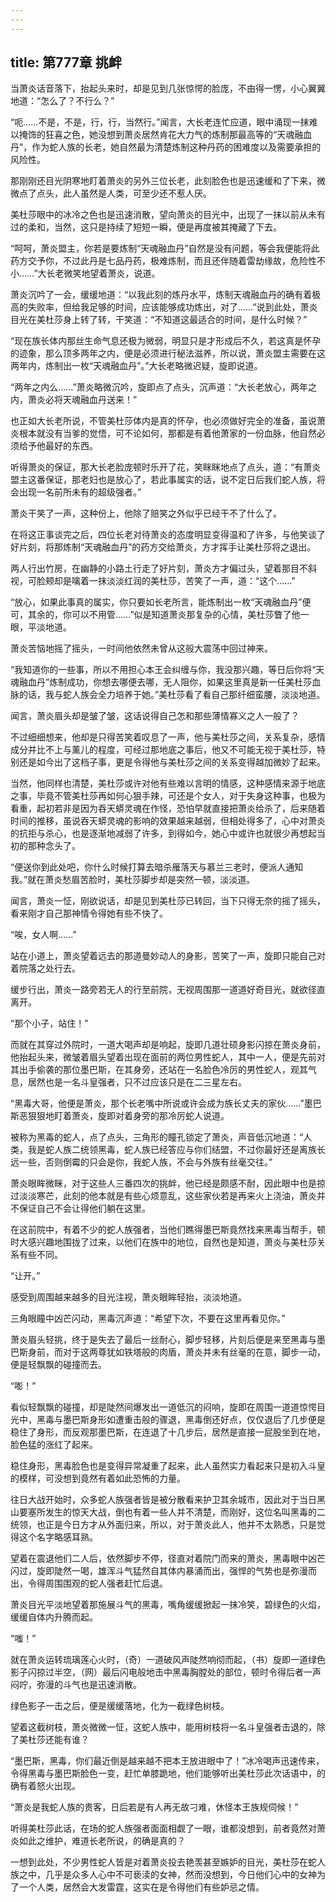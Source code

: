 ```yaml
---
---
---
```

title: 第777章 挑衅
---



当萧炎话音落下，抬起头来时，却是见到几张惊愕的脸庞，不由得一愣，小心翼翼地道：“怎么了？不行么？”

“呃……不是，不是，行，行，当然行。”闻言，大长老连忙应道，眼中涌现一抹难以掩饰的狂喜之色，她没想到萧炎居然肯花大力气的炼制那最高等的“天魂融血丹”，作为蛇人族的长老，她自然最为清楚炼制这种丹药的困难度以及需要承担的风险性。

那刚刚还目光阴寒地盯着萧炎的另外三位长老，此刻脸色也是迅速缓和了下来，微微点了点头，此人虽然是人类，可至少还不惹人厌。

美杜莎眼中的冰冷之色也是迅速消散，望向萧炎的目光中，出现了一抹以前从未有过的柔和，当然，这只是持续了短短一瞬，便是再度被其掩藏了下去。

“呵呵，萧炎盟主，你若是要炼制“天魂融血丹”自然是没有问题，等会我便能将此药方交予你，不过此丹是七品丹药，极难炼制，而且还伴随着雷劫缘故，危险性不小……”大长老微笑地望着萧炎，说道。

萧炎沉吟了一会，缓缓地道：“以我此刻的炼丹水平，炼制天魂融血丹的确有着极高的失败率，但给我足够的时间，应该能够成功炼出，对了……”说到此处，萧炎目光在美杜莎身上转了转，干笑道：“不知道这最适合的时间，是什么时候？”

“现在族长体内那丝生命气息还极为微弱，明显只是才形成后不久，若这真是怀孕的迹象，那么顶多两年之内，便是必须进行秘法滋养，所以说，萧炎盟主需要在这两年内，炼制出一枚“天魂融血丹”。”大长老略微迟疑，旋即说道。

“两年之内么……”萧炎略微沉吟，旋即点了点头，沉声道：“大长老放心，两年之内，萧炎必将天魂融血丹送来！”

也正如大长老所说，不管美杜莎体内是真的怀孕，也必须做好完全的准备，虽说萧炎根本就没有当爹的觉悟，可不论如何，那都是有着他萧家的一份血脉，他自然必须给予他最好的东西。

听得萧炎的保证，那大长老脸庞顿时乐开了花，笑眯眯地点了点头，道：“有萧炎盟主这番保证，那老妇也是放心了，若此事属实的话，说不定日后我们蛇人族，将会出现一名前所未有的超级强者。”

萧炎干笑了一声，这种份上，他除了赔笑之外似乎已经干不了什么了。

在将这正事谈完之后，四位长老对待萧炎的态度明显变得温和了许多，与他笑谈了好片刻，将那炼制“天魂融血丹”的药方交给萧炎，方才挥手让美杜莎将之退出。

两人行出竹房，在幽静的小路土行走了好片刻，萧炎方才偏过头，望着那目不斜视，可脸颊却是噙着一抹淡淡红润的美杜莎，苦笑了一声，道：“这个……”

“放心，如果此事真的属实，你只要如长老所言，能炼制出一枚“天魂融血丹”便可，其余的，你可以不用管……”似是知道萧炎那复杂的心情，美杜莎瞥了他一眼，平淡地道。

萧炎苦恼地摇了摇头，一时间他依然未曾从这般大震荡中回过神来。

“我知道你的一些事，所以不用担心本王会纠缠与你，我没那兴趣，等日后你将“天魂融血丹”炼制成功，你想去哪便去哪，无人阻你，如果这里真是新一任美杜莎血脉的话，我与蛇人族会全力培养于她。”美杜莎看了看自己那纤细蛮腰，淡淡地道。

闻言，萧炎眉头却是皱了皱，这话说得自己怎和那些薄情寡义之人一般了？

不过细细想来，他却是只得苦笑着叹息了一声，他与美杜莎之间，关系复杂，感情成分并比不上与薰儿的程度，可经过那地底之事后，他又不可能无视于美杜莎，特别还是如今出了这档子事，更是令得他与美杜莎之间的关系变得越加微妙了起来。

当然，他同样也清楚，美杜莎或许对他有些难以言明的情感，这种感情来源于地底之事，毕竟不管美杜莎再如何心狠手辣，可还是个女人，对于失身这种事，也极为看重，起初若非是因为吞天蟒灵魂在作怪，恐怕早就直接把萧炎给杀了，后来随着时间的推移，虽说吞天蟒灵魂的影响的效果越来越弱，但相处得多了，心中对萧炎的抗拒与杀心，也是逐渐地减弱了许多，到得如今，她心中或许也就很少再想起当初的那种念头了。

“便送你到此处吧，你什么时候打算去暗杀雁落天与慕兰三老时，便派人通知我。”就在萧炎愁眉苦脸时，美杜莎脚步却是突然一顿，淡淡道。

闻言，萧炎一怔，刚欲说话，却是见到美杜莎已转回，当下只得无奈的摇了摇头，看来刚才自己那神情令得她有些不快了。

“唉，女人啊……”

站在小道上，萧炎望着远去的那道曼妙动人的身影，苦笑了一声，旋即只能自己对着院落之处行去。

缓步行出，萧炎一路旁若无人的行至前院，无视周围那一道道好奇目光，就欲径直离开。

“那个小子，站住！”

而就在其穿过外院时，一道大喝声却是响起，旋即几道壮硕身影闪掠在萧炎身前，他抬起头来，微皱着眉头望着出现在面前的两位男性蛇人，其中一人，便是先前对其出手偷袭的那位墨巴斯，在其身旁，还站在一名脸色冷厉的男性蛇人，观其气息，居然也是一名斗皇强者，只不过应该只是在二三星左右。

“黑毒大哥，他便是萧炎，那个长老嘴中所说或许会成为族长丈夫的家伙……”墨巴斯恶狠狠地盯着萧炎，旋即对着身旁的那冷厉蛇人说道。

被称为黑毒的蛇人，点了点头，三角形的瞳孔锁定了萧炎，声音低沉地道：“人类，我是蛇人族二统领黑毒，蛇人族已经答应与你们结盟，不过你最好还是离族长远一些，否则倒霉的只会是你，我蛇人族，不会与外族有丝毫交往。”

萧炎眼眸微眯，对于这些人三番四次的挑衅，他已经是颇感不耐，因此眼中也是掠过淡淡寒芒，此刻的他本就是有些心烦意乱，这些家伙若是再来火上浇油，萧炎并不保证自己不会让得他们躺在这里。

在这前院中，有着不少的蛇人族强者，当他们瞧得墨巴斯竟然找来黑毒当帮手，顿时大感兴趣地围拢了过来，以他们在族中的地位，自然也是知道，萧炎与美杜莎关系有些不同。

“让开。”

感受到周围越来越多的目光注视，萧炎眼眸轻抬，淡淡地道。

三角眼瞳中凶芒闪动，黑毒沉声道：“希望下次，不要在这里再看见你。”

萧炎眉头轻挑，终于是失去了最后一丝耐心，脚步轻移，片刻后便是来至黑毒与墨巴斯身前，而对于这两尊犹如铁塔般的肉盾，萧炎并未有丝毫的在意，脚步一动，便是轻飘飘的碰撞而去。

“嘭！”

看似轻飘飘的碰撞，却是陡然间爆发出一道低沉的闷响，旋即在周围一道道惊愕目光中，黑毒与墨巴斯身形如遭重击般的骤退，黑毒倒还好点，仅仅退后了几步便是稳住了身形，而反观那墨巴斯，在连退了十几步后，居然是直接一屁股坐到在地，脸色猛的涨红了起来。

稳住身形，黑毒脸色也是变得异常凝重了起来，此人虽然实力看起来只是初入斗皇的模样，可没想到竟然有着如此恐怖的力量。

往日大战开始时，众多蛇人族强者皆是被分散看来护卫其余城市，因此对于当日黑山要塞所发生的惊天大战，倒也有着一些人并不清楚，而刚好，这位名叫黑毒的二统领，也正是今日方才从外面归来，所以，对于萧炎此人，他并不太熟悉，只是觉得这个名字略感耳熟。

望着在震退他们二人后，依然脚步不停，径直对着院门而来的萧炎，黑毒眼中凶芒闪过，旋即陡然一喝，雄浑斗气猛然自其体内暴涌而出，强悍的气势也是弥漫而出，令得周围围观的蛇人强者赶忙后退。

萧炎目光平淡地望着那施展斗气的黑毒，嘴角缓缓掀起一抹冷笑，碧绿色的火焰，缓缓自体内升腾而起。

“嗤！”

就在萧炎运转琉璃莲心火时，（奇）一道破风声陡然响彻而起，（书）旋即一道绿色影子闪掠过半空，（网）最后闪电般地击中黑毒胸膛处的部位，顿时令得后者一声闷咛，弥漫的斗气也是迅速消散。

绿色影子一击之后，便是缓缓落地，化为一截绿色树枝。

望着这截树枝，萧炎微微一怔，这蛇人族中，能用树枝将一名斗皇强者击退的，除了美杜莎还能有谁？

“墨巴斯，黑毒，你们最近倒是越来越不把本王放进眼中了！”冰冷喝声迅速传来，令得黑毒与墨巴斯脸色一变，赶忙单膝跪地，他们能够听出美杜莎此次话语中，的确有着怒火出现。

“萧炎是我蛇人族的贵客，日后若是有人再无故刁难，休怪本王族规伺候！”

听得美杜莎此话，在场的蛇人族强者面面相觑了一眼，谁都没想到，前者竟然对萧炎如此之维护，难道长老所说，的确是真的？

一想到此处，不少男性蛇人皆是对着萧炎投去艳羡甚至嫉妒的目光，美杜莎在蛇人族之中，几乎是众多人心中不可亵渎的女神，然而没想到，今日他们心中的女神为了一个人类，居然会大发雷霆，这实在是令得他们有些妒忌之情。
